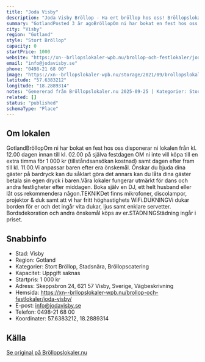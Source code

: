 ```yaml
---
title: "Joda Visby"
description: "Joda Visby Bröllop - Ha ert bröllop hos oss! Bröllopslokal Gotland. Skicka gärna en förfrågan så hjälper vi Er!"
summary: "GotlandPosted 3 år agoBröllopOm ni har bokat en fest hos oss disponerar ni lokalen från kl. 12.00 dagen innan till kl. 02.00 på själva festdagen OM ni inte vill köpa till en extra timma för 1 000 kr…"
city: "Visby"
region: "Gotland"
style: "Stort Bröllop"
capacity: 0
startPrice: 1000
website: "https://xn--brllopslokaler-wpb.nu/brollop-och-festlokaler/joda-visby/"
email: "info@jodavisby.se"
phone: "0498-21 68 00"
image: "https://xn--brllopslokaler-wpb.nu/storage/2021/09/brollopslokal-gotland-joda-visningsbild.webp"
latitude: "57.6383212"
longitude: "18.2889314"
notes: "Genererad från Bröllopslokaler.nu 2025-09-25 | Kategorier: Stort Bröllop, Stadsnära, Bröllopscatering"
related: []
status: "published"
schemaType: "Place"
---
```


## Om lokalen

GotlandBröllopOm ni har bokat en fest hos oss disponerar ni lokalen från kl. 12.00 dagen innan till kl. 02.00 på själva festdagen OM ni inte vill köpa till en extra timma för 1 000 kr (tillståndsansökan kostnad) samt dagen efter fram till kl. 11.00.Vi anpassar baren efter era önskemål. Önskar du bjuda dina gäster på bardryck kan du såklart göra det annars kan du låta dina gäster betala sin egen dryck i baren.Våra lokaler fungerar utmärkt för dans och andra festligheter efter middagen. Boka själv en DJ, ett helt husband eller låt oss rekommendera någon.TEKNIKDet finns mikrofoner, discolampor, projektor & duk samt att vi har fritt höghastighets WiFi.DUKNINGVi dukar borden för er och det ingår vita dukar, ljus samt enklare servetter. Bordsdekoration och andra önskemål köps av er.STÄDNINGStädning ingår i priset.

## Snabbinfo

- Stad: Visby
- Region: Gotland
- Kategorier: Stort Bröllop, Stadsnära, Bröllopscatering
- Kapacitet: Uppgift saknas
- Startpris: 1 000 kr
- Adress: Skeppsbron 24, 621 57 Visby, Sverige, Vägbeskrivning
- Hemsida: https://xn--brllopslokaler-wpb.nu/brollop-och-festlokaler/joda-visby/
- E-post: info@jodavisby.se
- Telefon: 0498-21 68 00
- Koordinater: 57.6383212, 18.2889314

## Källa

[Se original på Bröllopslokaler.nu](https://xn--brllopslokaler-wpb.nu/brollop-och-festlokaler/joda-visby/)
